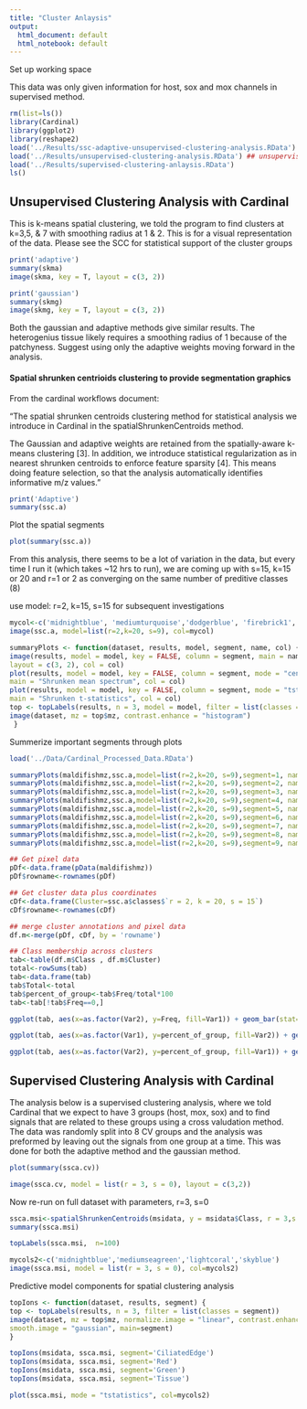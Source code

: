 ```yaml
---
title: "Cluster Anlaysis"
output:
  html_document: default
  html_notebook: default
---
```


Set up working space

This data was only given information for host, sox and mox channels in supervised method.
```r
rm(list=ls())
library(Cardinal)
library(ggplot2)
library(reshape2)
load('../Results/ssc-adaptive-unsupervised-clustering-analysis.RData') ##ssc clustering 
load('../Results/unsupervised-clustering-analysis.RData') ## unsupervised clustering
load('../Results/supervised-clustering-anlaysis.RData')
ls()
```



## Unsupervised Clustering Analysis with Cardinal 

This is k-means spatial clustering, we told the program to find clusters at k=3,5, & 7 with smoothing radius at 1 & 2. This is for a visual representation of the data. Please see the SCC for statistical support of the cluster groups

```r
print('adaptive')
summary(skma)
image(skma, key = T, layout = c(3, 2))
```


```r
print('gaussian')
summary(skmg)
image(skmg, key = T, layout = c(3, 2))
```

Both the gaussian and adaptive methods give similar results. The heterogenius tissue likely requires a smoothing radius of 1 because of the patchyness. Suggest using only the adaptive weights moving forward in the analysis. 


#### Spatial shrunken centrioids clustering to provide segmentation graphics

From the cardinal workflows document: 

"The spatial shrunken centroids clustering method for statistical analysis we introduce in Cardinal in the spatialShrunkenCentroids method. 

The Gaussian and adaptive weights are retained from the spatially-aware k-means clustering [3]. In addition, we introduce statistical regularization as in nearest shrunken centroids to enforce feature sparsity [4]. This means doing feature selection, so that the analysis automatically identifies informative m/z values."

```r
print('Adaptive')
summary(ssc.a)
```

Plot the spatial segments 

```r
plot(summary(ssc.a))
```

From this analysis, there seems to be a lot of variation in the data, but every time I run it (which takes ~12 hrs to run), we are coming up with s=15, k=15 or 20 and r=1 or 2 as converging on the same number of preditive classes (8)

use model: r=2, k=15, s=15 for subsequent investigations 


```r
mycol<-c('midnightblue', 'mediumturquoise','dodgerblue', 'firebrick1','gold','seagreen4', 'plum', 'mediumvioletred', 'indianred4', 'hotpink', 'darkslategray1', 'forestgreen','olivedrab1', 'skyblue','dodgerblue4','mediumspringgreen','coral1', 'cyan','azure','cadetblue4')
image(ssc.a, model=list(r=2,k=20, s=9), col=mycol)
```


```r
summaryPlots <- function(dataset, results, model, segment, name, col) {
image(results, model = model, key = FALSE, column = segment, main = name,
layout = c(3, 2), col = col)
plot(results, model = model, key = FALSE, column = segment, mode = "centers",
main = "Shrunken mean spectrum", col = col)
plot(results, model = model, key = FALSE, column = segment, mode = "tstatistics",
main = "Shrunken t-statistics", col = col)
top <- topLabels(results, n = 3, model = model, filter = list(classes = segment))
image(dataset, mz = top$mz, contrast.enhance = "histogram")
 }
```


Summerize important segments through plots

```r
load('../Data/Cardinal_Processed_Data.RData')
```


```r
summaryPlots(maldifishmz,ssc.a,model=list(r=2,k=20, s=9),segment=1, name='matrix scatter', col=mycol)
summaryPlots(maldifishmz,ssc.a,model=list(r=2,k=20, s=9),segment=2, name='Cilated Edge', col=mycol)
summaryPlots(maldifishmz,ssc.a,model=list(r=2,k=20, s=9),segment=3, name=' Bacteria rich region', col=mycol)
summaryPlots(maldifishmz,ssc.a,model=list(r=2,k=20, s=9),segment=4, name='Matrix Scatter', col=mycol)
summaryPlots(maldifishmz,ssc.a,model=list(r=2,k=20, s=9),segment=5, name='Bacterial rich region', col=mycol)
summaryPlots(maldifishmz,ssc.a,model=list(r=2,k=20, s=9),segment=6, name='noise', col=mycol)
summaryPlots(maldifishmz,ssc.a,model=list(r=2,k=20, s=9),segment=7, name='Ciliated Edge', col=mycol)
summaryPlots(maldifishmz,ssc.a,model=list(r=2,k=20, s=9),segment=8, name='Bacterial rich region', col=mycol)
summaryPlots(maldifishmz,ssc.a,model=list(r=2,k=20, s=9),segment=9, name='Ciliated Edge', col=mycol)
```




```r
## Get pixel data 
pDf<-data.frame(pData(maldifishmz))
pDf$rowname<-rownames(pDf)

## Get cluster data plus coordinates
cDf<-data.frame(Cluster=ssc.a$classes$`r = 2, k = 20, s = 15`)
cDf$rowname<-rownames(cDf)

## merge cluster annotations and pixel data
df.m<-merge(pDf, cDf, by = 'rowname')

## Class membership across clusters
tab<-table(df.m$Class , df.m$Cluster)
total<-rowSums(tab)
tab<-data.frame(tab)
tab$Total<-total
tab$percent_of_group<-tab$Freq/total*100
tab<-tab[!tab$Freq==0,]

ggplot(tab, aes(x=as.factor(Var2), y=Freq, fill=Var1)) + geom_bar(stat='identity', position='dodge')+ scale_fill_manual(values=c('mediumseagreen','lightcoral','skyblue')) + ggtitle('Frequence of FISH Assignments across clusters') + ylab('Frequency of FISH calles') + xlab('Cluster Group')

ggplot(tab, aes(x=as.factor(Var1), y=percent_of_group, fill=Var2)) + geom_bar(stat='identity')+ scale_fill_manual(values=mycol) + ggtitle('FISH Category Cluster Membership') + ylab('Percent of "FISH" Group') + xlab('FISH Category') + guides(fill=guide_legend(title='Cluster Group'))

ggplot(tab, aes(x=as.factor(Var2), y=percent_of_group, fill=Var1)) + geom_bar(stat='identity', position='dodge')+ scale_fill_manual(values=c('mediumseagreen','lightcoral','skyblue')) + ggtitle('Percent of group membership across clusters') + ylab('Percent of "FISH" Group') + xlab('FISH Category') + guides(fill=guide_legend(title='FISH Group'))
```



## Supervised Clustering Analysis with Cardinal 

The analysis below is a supervised clustering analysis, where we told Cardinal that we expect to have 3 groups (host, mox, sox) and to find signals that are related to these groups using a cross valudation method. The data was randomly split into 8 CV groups and the analysis was preformed by leaving out the signals from one group at a time. This was done for both the adaptive method and the gaussian method. 

```r
plot(summary(ssca.cv))
```



```r
image(ssca.cv, model = list(r = 3, s = 0), layout = c(3,2))
```
Now re-run on full dataset with parameters, r=3, s=0

```r
ssca.msi<-spatialShrunkenCentroids(msidata, y = msidata$Class, r = 3,s = 0, method = "adaptive")
summary(ssca.msi)
```

```r
topLabels(ssca.msi,  n=100)
```


```r
mycols2<-c('midnightblue','mediumseagreen','lightcoral','skyblue')
image(ssca.msi, model = list(r = 3, s = 0), col=mycols2)
```

Predictive model components for spatial clustering analysis 


```r
topIons <- function(dataset, results, segment) {
top <- topLabels(results, n = 3, filter = list(classes = segment))
image(dataset, mz = top$mz, normalize.image = "linear", contrast.enhance = "histogram",
smooth.image = "gaussian", main=segment)
}
```



```r
topIons(msidata, ssca.msi, segment='CiliatedEdge')
topIons(msidata, ssca.msi, segment='Red')
topIons(msidata, ssca.msi, segment='Green')
topIons(msidata, ssca.msi, segment='Tissue')
```

```r
plot(ssca.msi, mode = "tstatistics", col=mycols2)
```





